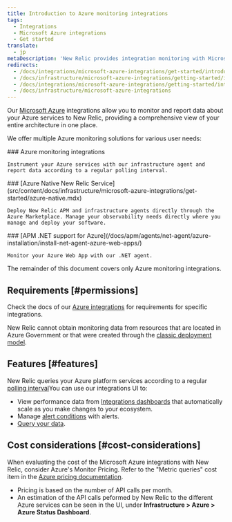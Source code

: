 ```yaml
---
title: Introduction to Azure monitoring integrations
tags:
  - Integrations
  - Microsoft Azure integrations
  - Get started
translate:
  - jp
metaDescription: 'New Relic provides integration monitoring with Microsoft Azure products, giving a comprehensive view of your ecosystem as it changes.'
redirects:
  - /docs/integrations/microsoft-azure-integrations/get-started/introduction-azure-monitoring-integrations
  - /docs/infrastructure/microsoft-azure-integrations/getting-started/introduction-azure-monitoring-integrations
  - /docs/integrations/microsoft-azure-integrations/getting-started/introduction-azure-monitoring-integrations
  - /docs/infrastructure/microsoft-azure-integrations
---
```


Our [Microsoft Azure](https://azure.microsoft.com/) integrations allow you to monitor and report data about your Azure services to New Relic, providing a comprehensive view of your entire architecture in one place. 


We offer multiple Azure monitoring solutions for various user needs:

<SideBySide>
  <Side>
    ### Azure monitoring integrations

    Instrument your Azure services with our infrastructure agent and report data according to a regular polling interval.
  </Side>
  <Side>
    ### [Azure Native New Relic Service](src/content/docs/infrastructure/microsoft-azure-integrations/get-started/azure-native.mdx)

    Deploy New Relic APM and infrastructure agents directly through the Azure Marketplace. Manage your observability needs directly where you manage and deploy your software.
  </Side>
  <Side>
    ### [APM .NET support for Azure](/docs/apm/agents/net-agent/azure-installation/install-net-agent-azure-web-apps/)

    Monitor your Azure Web App with our .NET agent.
  </Side>
</SideBySide>

The remainder of this document covers only Azure monitoring integrations. 

## Requirements [#permissions]

Check the docs of our [Azure integrations](/docs/infrastructure/microsoft-azure-integrations/azure-integrations-list) for requirements for specific integrations.

New Relic cannot obtain monitoring data from resources that are located in Azure Government or that were created through the [classic deployment model](https://docs.microsoft.com/en-us/azure/azure-resource-manager/resource-manager-deployment-model).

## Features [#features]

New Relic queries your Azure platform services according to a regular [polling interval](/docs/infrastructure/microsoft-azure-integrations/azure-integrations-list/azure-polling-intervals-infrastructure-integrations)You can use our integrations UI to:

* View performance data from [Integrations dashboards](/docs/infrastructure/integrations/find-use-infrastructure-integration-data) that automatically scale as you make changes to your ecosystem.
* Manage [alert conditions](/docs/infrastructure/new-relic-infrastructure/configuration/infrastructure-alerts-add-edit-or-view-host-alert-information#integration) with alerts.
* [Query your data](/docs/using-new-relic/data/understand-data/query-new-relic-data).

## Cost considerations [#cost-considerations]

When evaluating the cost of the Microsoft Azure integrations with New Relic, consider Azure's Monitor Pricing. Refer to the "Metric queries" cost item in the [Azure pricing documentation](https://azure.microsoft.com/en-us/pricing/details/monitor/#pricing).

* Pricing is based on the number of API calls per month.
* An estimation of the API calls peformed by New Relic to the different Azure services can be seen in the UI, under **Infrastructure > Azure > Azure Status Dashboard**.
